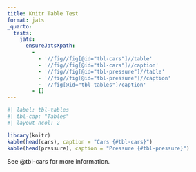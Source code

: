 ```yaml
---
title: Knitr Table Test
format: jats
_quarto:
  tests:
    jats:
      ensureJatsXpath:
        - 
          - '//fig//fig[@id="tbl-cars"]//table'
          - '//fig//fig[@id="tbl-cars"]//caption'
          - '//fig//fig[@id="tbl-pressure"]//table'
          - '//fig//fig[@id="tbl-pressure"]//caption'
          - '//fig[@id="tbl-tables"]/caption'
        - []
---
```


```r
#| label: tbl-tables
#| tbl-cap: "Tables"
#| layout-ncol: 2

library(knitr)
kable(head(cars), caption = "Cars {#tbl-cars}")
kable(head(pressure), caption = "Pressure {#tbl-pressure}")
```

See @tbl-cars for more information.